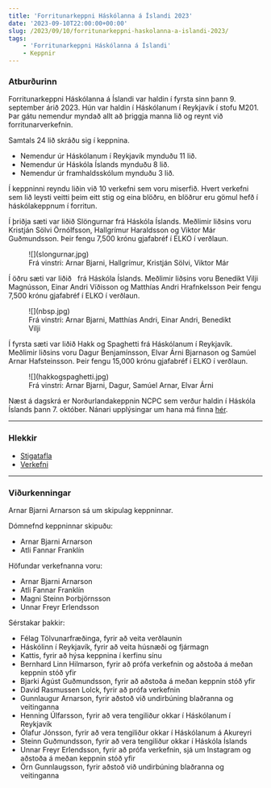 ```yaml
---
title: 'Forritunarkeppni Háskólanna á Íslandi 2023'
date: '2023-09-10T22:00:00+00:00'
slug: /2023/09/10/forritunarkeppni-haskolanna-a-islandi-2023/
tags:
    - 'Forritunarkeppni Háskólanna á Íslandi'
    - Keppnir
---
```


### Atburðurinn

Forritunarkeppni Háskólanna á Íslandi var haldin í fyrsta sinn þann 9. september árið 2023.
Hún var haldin í Háskólanum í Reykjavík í stofu M201.
Þar gátu nemendur myndað allt að þriggja manna lið og reynt við forritunarverkefnin.

Samtals 24 lið skráðu sig í keppnina.
- Nemendur úr Háskólanum í Reykjavík mynduðu 11 lið.
- Nemendur úr Háskóla Íslands mynduðu 8 lið.
- Nemendur úr framhaldsskólum mynduðu 3 lið.

Í keppninni reyndu liðin við 10 verkefni sem voru miserfið.
Hvert verkefni sem lið leysti veitti þeim eitt stig og eina blöðru, en blöðrur eru gömul hefð í háskólakeppnum í forritun.

Í þriðja sæti var liðið Slöngurnar frá Háskóla Íslands.
Meðlimir liðsins voru Kristján Sölvi Örnólfsson, Hallgrímur Haraldsson og Viktor Már Guðmundsson.
Þeir fengu 7,500 krónu gjafabréf í ELKO í verðlaun.

<figure>
    ![](slongurnar.jpg)
    <figcaption>Frá vinstri: Arnar Bjarni, Hallgrímur, Kristján Sölvi, Viktor Már</figcaption>
</figure>

Í öðru sæti var liðið &nbsp; frá Háskóla Íslands.
Meðlimir liðsins voru Benedikt Vilji Magnússon, Einar Andri Víðisson og Matthías Andri Hrafnkelsson
Þeir fengu 7,500 krónu gjafabréf í ELKO í verðlaun.
<figure>
    ![](nbsp.jpg)
    <figcaption>Frá vinstri: Arnar Bjarni, Matthías Andri, Einar Andri, Benedikt Vilji</figcaption>
</figure>

Í fyrsta sæti var liðið Hakk og Spaghetti frá Háskólanum í Reykjavík.
Meðlimir liðsins voru Dagur Benjamínsson, Elvar Árni Bjarnason og Samúel Arnar Hafsteinsson.
Þeir fengu 15,000 krónu gjafabréf í ELKO í verðlaun.

<figure>
    ![](hakkogspaghetti.jpg)
    <figcaption>Frá vinstri: Arnar Bjarni, Dagur, Samúel Arnar, Elvar Árni</figcaption>
</figure>


Næst á dagskrá er Norðurlandakeppnin NCPC sem verður haldin í Háskóla Íslands þann 7. október.
Nánari upplýsingar um hana má finna [hér](https://nordic.icpc.io/ncpc2023/).

---

### Hlekkir

- [Stigatafla](https://fkhi.kattis.com/https://fkhi.kattis.com/contests/fkhi23/standings/)
- [Verkefni](https://fkhi.kattis.com/contests/fkhi23/problems)

---

### Viðurkenningar

Arnar Bjarni Arnarson sá um skipulag keppninnar.

Dómnefnd keppninnar skipuðu:
- Arnar Bjarni Arnarson
- Atli Fannar Franklín

Höfundar verkefnanna voru:
- Arnar Bjarni Arnarson
- Atli Fannar Franklín
- Magni Steinn Þorbjörnsson
- Unnar Freyr Erlendsson

Sérstakar þakkir:
- Félag Tölvunarfræðinga, fyrir að veita verðlaunin
- Háskólinn í Reykjavík, fyrir að veita húsnæði og fjármagn
- Kattis, fyrir að hýsa keppnina í kerfinu sínu
- Bernhard Linn Hilmarson, fyrir að prófa verkefnin og aðstoða á meðan keppnin stóð yfir
- Bjarki Ágúst Guðmundsson, fyrir að aðstoða á meðan keppnin stóð yfir
- David Rasmussen Lolck, fyrir að prófa verkefnin
- Gunnlaugur Arnarson, fyrir aðstoð við undirbúning blaðranna og veitinganna
- Henning Úlfarsson, fyrir að vera tengiliður okkar í Háskólanum í Reykjavík
- Ólafur Jónsson, fyrir að vera tengiliður okkar í Háskólanum á Akureyri
- Steinn Guðmundsson, fyrir að vera tengiliður okkar í Háskóla Íslands
- Unnar Freyr Erlendsson, fyrir að prófa verkefnin, sjá um Instagram og aðstoða á meðan keppnin stóð yfir
- Örn Gunnlaugsson, fyrir aðstoð við undirbúning blaðranna og veitinganna
